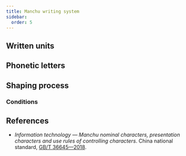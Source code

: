 ```yaml
---
title: Manchu writing system
sidebar:
  order: 5
---
```




## Written units

<WrittenUnitTable locale={locale} />

## Phonetic letters

<LetterTable locale={locale} />

## Shaping process

### Conditions

<ConditionTable locale={locale} />

## References

- _Information technology — Manchu nominal characters, presentation characters and use rules of controlling characters_. China national standard, [GB/T 36645—2018](https://openstd.samr.gov.cn/bzgk/gb/newGbInfo?hcno=67DA394E47B970F80BBABE5511B9AAE2).
